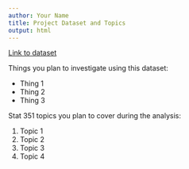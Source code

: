 ```yaml
---
author: Your Name
title: Project Dataset and Topics
output: html
---
```


[Link to dataset]()

Things you plan to investigate using this dataset:

- Thing 1
- Thing 2
- Thing 3

Stat 351 topics you plan to cover during the analysis:

1. Topic 1
2. Topic 2
3. Topic 3
4. Topic 4


